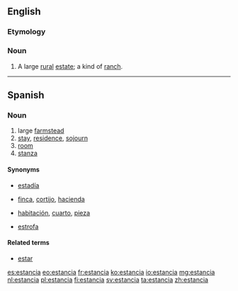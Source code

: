 {{also|estância|Estância}}
==English==
{{wikipedia}}

===Etymology===
{{etyl|es|en}}

===Noun===
{{en-noun}}

# {{label|en|of Latin America}} A large [[rural]] [[estate]]; a kind of [[ranch]].

----

==Spanish==

===Noun===
{{es-noun|f}}

# large [[farmstead]]
# [[stay]], [[residence]], [[sojourn]]
# [[room]]
# [[stanza]]

====Synonyms====
* {{sense|stay}} [[estadía]]
* {{sense|farm}} [[finca]], [[cortijo]], [[hacienda]]
* {{sense|room}} [[habitación]], [[cuarto]], [[pieza]]
* {{sense|stanza}} [[estrofa]]

====Related terms====
* [[estar]]

[[es:estancia]]
[[eo:estancia]]
[[fr:estancia]]
[[ko:estancia]]
[[io:estancia]]
[[mg:estancia]]
[[nl:estancia]]
[[pl:estancia]]
[[fi:estancia]]
[[sv:estancia]]
[[ta:estancia]]
[[zh:estancia]]